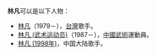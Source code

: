 '''林凡'''可以是以下人物：
*[[林凡|林凡]]（1979－），[[台灣|台灣]]歌手。
*[[林凡_(武术运动员)|林凡 (武术运动员)]]（1987－），[[中國|中國]][[武術|武術]]運動員。
*[[林凡_(1998年)|林凡 (1998年)]]，中国大陆歌手。

{{disambig|Cat=二字林姓人名消歧義}}